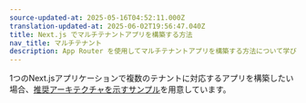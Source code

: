 ```yaml
---
source-updated-at: 2025-05-16T04:52:11.000Z
translation-updated-at: 2025-06-02T19:56:47.040Z
title: Next.js でマルチテナントアプリを構築する方法
nav_title: マルチテナント
description: App Router を使用してマルチテナントアプリを構築する方法について学びます。
---
```


1つのNext.jsアプリケーションで複数のテナントに対応するアプリを構築したい場合、[推奨アーキテクチャを示すサンプル](https://vercel.com/templates/next.js/platforms-starter-kit)を用意しています。